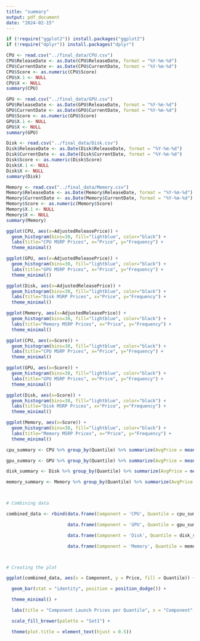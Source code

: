 ```yaml
---
title: "summary"
output: pdf_document
date: "2024-02-15"
---
```


```r
if (!require("ggplot2")) install.packages("ggplot2")
if (!require("dplyr")) install.packages("dplyr")
```


```r
CPU <- read.csv("../final_data/CPU.csv")
CPU$ReleaseDate <- as.Date(CPU$ReleaseDate, format = "%Y-%m-%d")
CPU$CurrentDate <- as.Date(CPU$CurrentDate, format = "%Y-%m-%d")
CPU$Score <- as.numeric(CPU$Score)
CPU$X.1 <- NULL
CPU$X <- NULL
summary(CPU)
```

```r
GPU <- read.csv("../final_data/GPU.csv")
GPU$ReleaseDate <- as.Date(GPU$ReleaseDate, format = "%Y-%m-%d")
GPU$CurrentDate <- as.Date(GPU$CurrentDate, format = "%Y-%m-%d")
GPU$Score <- as.numeric(GPU$Score)
GPU$X.1 <- NULL
GPU$X <- NULL
summary(GPU)
```

```r
Disk <- read.csv("../final_data/Disk.csv")
Disk$ReleaseDate <- as.Date(Disk$ReleaseDate, format = "%Y-%m-%d")
Disk$CurrentDate <- as.Date(Disk$CurrentDate, format = "%Y-%m-%d")
Disk$Score <- as.numeric(Disk$Score)
Disk$X.1 <- NULL
Disk$X <- NULL
summary(Disk)
```

```r
Memory <- read.csv("../final_data/Memory.csv")
Memory$ReleaseDate <- as.Date(Memory$ReleaseDate, format = "%Y-%m-%d")
Memory$CurrentDate <- as.Date(Memory$CurrentDate, format = "%Y-%m-%d")
Memory$Score <- as.numeric(Memory$Score)
Memory$X.1 <- NULL
Memory$X <- NULL
summary(Memory)
```

```r
ggplot(CPU, aes(x=AdjustedReleasePrice)) + 
  geom_histogram(bins=30, fill="lightblue", color="black") +
  labs(title="CPU MSRP Prices", x="Price", y="Frequency") +
  theme_minimal()

ggplot(GPU, aes(x=AdjustedReleasePrice)) + 
  geom_histogram(bins=30, fill="lightblue", color="black") +
  labs(title="GPU MSRP Prices", x="Price", y="Frequency") +
  theme_minimal()

ggplot(Disk, aes(x=AdjustedReleasePrice)) + 
  geom_histogram(bins=30, fill="lightblue", color="black") +
  labs(title="Disk MSRP Prices", x="Price", y="Frequency") +
  theme_minimal()

ggplot(Memory, aes(x=AdjustedReleasePrice)) + 
  geom_histogram(bins=30, fill="lightblue", color="black") +
  labs(title="Memory MSRP Prices", x="Price", y="Frequency") +
  theme_minimal()
```

```r
ggplot(CPU, aes(x=Score)) + 
  geom_histogram(bins=30, fill="lightblue", color="black") +
  labs(title="CPU MSRP Prices", x="Price", y="Frequency") +
  theme_minimal()

ggplot(GPU, aes(x=Score)) + 
  geom_histogram(bins=30, fill="lightblue", color="black") +
  labs(title="GPU MSRP Prices", x="Price", y="Frequency") +
  theme_minimal()

ggplot(Disk, aes(x=Score)) + 
  geom_histogram(bins=30, fill="lightblue", color="black") +
  labs(title="Disk MSRP Prices", x="Price", y="Frequency") +
  theme_minimal()

ggplot(Memory, aes(x=Score)) + 
  geom_histogram(bins=30, fill="lightblue", color="black") +
  labs(title="Memory MSRP Prices", x="Price", y="Frequency") +
  theme_minimal()
```

```r
cpu_summary <- CPU %>% group_by(Quantile) %>% summarize(AvgPrice = mean(AdjustedReleasePrice))

gpu_summary <- GPU %>% group_by(Quantile) %>% summarize(AvgPrice = mean(AdjustedReleasePrice))

disk_summary <- Disk %>% group_by(Quantile) %>% summarize(AvgPrice = mean(AdjustedReleasePrice))

memory_summary <- Memory %>% group_by(Quantile) %>% summarize(AvgPrice = mean(AdjustedReleasePrice))



# Combining data

combined_data <- rbind(data.frame(Component = 'CPU', Quantile = cpu_summary$Quantile, Price = cpu_summary$AvgPrice),

                       data.frame(Component = 'GPU', Quantile = gpu_summary$Quantile, Price = gpu_summary$AvgPrice),

                       data.frame(Component = 'Disk', Quantile = disk_summary$Quantile, Price = disk_summary$AvgPrice),

                       data.frame(Component = 'Memory', Quantile = memory_summary$Quantile, Price = memory_summary$AvgPrice))



# Creating the plot

ggplot(combined_data, aes(x = Component, y = Price, fill = Quantile)) +

  geom_bar(stat = "identity", position = position_dodge()) +

  theme_minimal() +

  labs(title = "Component Launch Prices per Quantile", x = "Component", y = "Price") +

  scale_fill_brewer(palette = "Set1") +

  theme(plot.title = element_text(hjust = 0.5))

```

